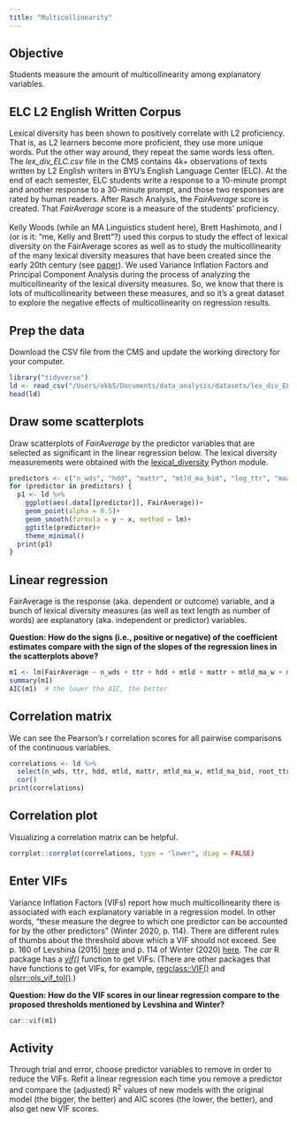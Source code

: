 ```yaml
---
title: "Multicollinearity"
---
```


## Objective

Students measure the amount of multicollinearity among explanatory variables.

## ELC L2 English Written Corpus

Lexical diversity has been shown to positively correlate with L2 proficiency. That is, as L2 learners become more proficient, they use more unique words. Put the other way around, they repeat the same words less often. The *lex_div_ELC.csv* file in the CMS contains 4k+ observations of texts written by L2 English writers in BYU's English Language Center (ELC). At the end of each semester, ELC students write a response to a 10-minute prompt and another response to a 30-minute prompt, and those two responses are rated by human readers. After Rasch Analysis, the *FairAverage* score is created. That *FairAverage* score is a measure of the students' proficiency.<br><br> Kelly Woods (while an MA Linguistics student here), Brett Hashimoto, and I (or is it: "me, Kelly and Brett"?) used this corpus to study the effect of lexical diversity on the FairAverage scores as well as to study the multicollinearity of the many lexical diversity measures that have been created since the early 20th century (see [paper](https://doi.org/10.1016/j.asw.2022.100688)). We used Variance Inflation Factors and Principal Component Analysis during the process of analyzing the multicollinearity of the lexical diversity measures. So, we know that there is lots of multicollinearity between these measures, and so it's a great dataset to explore the negative effects of multicollinearity on regression results.

## Prep the data

Download the CSV file from the CMS and update the working directory for your computer.

```r
library("tidyverse")
ld <- read_csv("/Users/ekb5/Documents/data_analysis/datasets/lex_div_ELC.csv")
head(ld)
```

## Draw some scatterplots

Draw scatterplots of *FairAverage* by the predictor variables that are selected as significant in the linear regression below. The lexical diversity measurements were obtained with the [lexical_diversity](https://pypi.org/project/lexical-diversity/) Python module.

```r
predictors <- c("n_wds", "hdd", "mattr", "mtld_ma_bid", "log_ttr", "maas_ttr", "msttr")
for (predictor in predictors) {
  p1 <- ld %>% 
    ggplot(aes(.data[[predictor]], FairAverage))+
    geom_point(alpha = 0.5)+
    geom_smooth(formula = y ~ x, method = lm)+
    ggtitle(predictor)+
    theme_minimal()
  print(p1)
}
```

## Linear regression

FairAverage is the response (aka. dependent or outcome) variable, and a bunch of lexical diversity measures (as well as text length as number of words) are explanatory (aka. independent or predictor) variables.

**Question: How do the signs (i.e., positive or negative) of the coefficient estimates compare with the sign of the slopes of the regression lines in the scatterplots above?**

```r
m1 <- lm(FairAverage ~ n_wds + ttr + hdd + mtld + mattr + mtld_ma_w + mtld_ma_bid + root_ttr + log_ttr + maas_ttr + msttr, data = ld)
summary(m1)
AIC(m1)  # the lower the AIC, the better
```

## Correlation matrix

We can see the Pearson's r correlation scores for all pairwise comparisons of the continuous variables.

```r
correlations <- ld %>% 
  select(n_wds, ttr, hdd, mtld, mattr, mtld_ma_w, mtld_ma_bid, root_ttr, log_ttr, maas_ttr, msttr) %>% 
  cor()
print(correlations)
```

## Correlation plot

Visualizing a correlation matrix can be helpful.

```r
corrplot::corrplot(correlations, type = "lower", diag = FALSE)
```

## Enter VIFs

Variance Inflation Factors (VIFs) report how much multicollinearity there is associated with each explanatory variable in a regression model. In other words, "these measure the degree to which one predictor can be accounted for by the other predictors" (Winter 2020, p. 114). There are different rules of thumbs about the threshold above which a VIF should not exceed. See p. 160 of Levshina (2015) [here](https://lib.byu.edu/search/byu/record/cat.6905833.item.6905833-2001?holding=wiaijfm75jgyaw81) and p. 114 of Winter (2020) [here](https://lib.byu.edu/search/byu/record/cat.7111770.item.7111770-1001?holding=2q5ym7r6fjay3ym1). The *car* R package has a [*vif()*](https://www.rdocumentation.org/packages/car/versions/3.1-1/topics/vif) function to get VIFs. (There are other packages that have functions to get VIFs, for example, [regclass::VIF()](https://www.rdocumentation.org/packages/regclass/versions/1.6/topics/VIF) and [olsrr::ols_vif_tol()](https://olsrr.rsquaredacademy.com/reference/ols_coll_diag.html).)

**Question: How do the VIF scores in our linear regression compare to the proposed thresholds mentioned by Levshina and Winter?**

```r
car::vif(m1)
```

## Activity

Through trial and error, choose predictor variables to remove in order to reduce the VIFs. Refit a linear regression each time you remove a predictor and compare the (adjusted) R^2^ values of new models with the original model (the bigger, the better) and AIC scores (the lower, the better), and also get new VIF scores.
